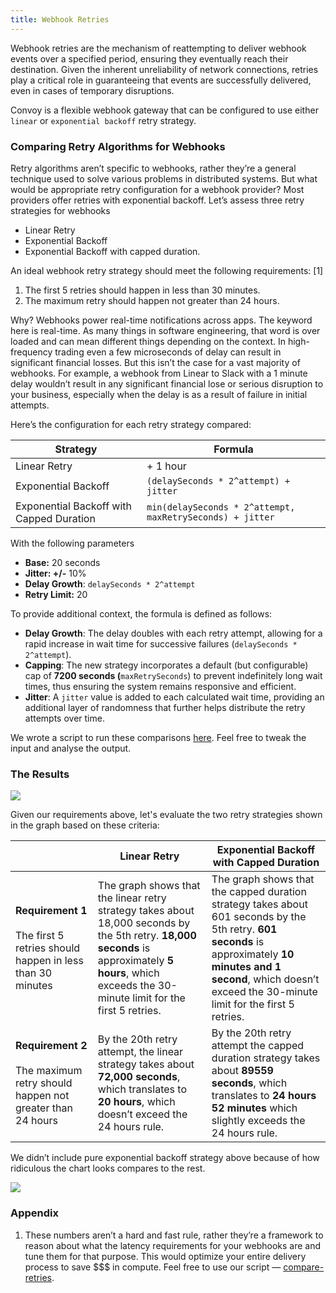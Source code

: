 ```yaml
--- 
title: Webhook Retries
---
```



Webhook retries are the mechanism of reattempting to deliver webhook events over a specified period, ensuring they eventually reach their destination. Given the inherent unreliability of network connections, retries play a critical role in guaranteeing that events are successfully delivered, even in cases of temporary disruptions.

Convoy is a flexible webhook gateway that can be configured to use either `linear` or `exponential backoff` retry strategy.

### Comparing Retry Algorithms for Webhooks
Retry algorithms aren’t specific to webhooks, rather they’re a general technique used to solve various problems in distributed systems. But what would be appropriate retry configuration for a webhook provider? Most providers offer retries with exponential backoff. Let’s assess three retry strategies for webhooks

- Linear Retry
- Exponential Backoff
- Exponential Backoff with capped duration.

An ideal webhook retry strategy should meet the following requirements: [1]

1. The first 5 retries should happen in less than 30 minutes.
2. The maximum retry should happen not greater than 24 hours.

Why? Webhooks power real-time notifications across apps. The keyword here is real-time. As many things in software engineering, that word is over loaded and can mean different things depending on the context. In high-frequency trading even a few microseconds of delay can result in significant financial losses. But this isn’t the case for a vast majority of webhooks. For example, a webhook from Linear to Slack with a 1 minute delay wouldn’t result in any significant financial lose or serious disruption to your business, especially when the delay is as a result of failure in initial attempts.

Here’s the configuration for each retry strategy compared:

| Strategy | Formula |
| --- | --- |
| Linear Retry | + 1 hour |
| Exponential Backoff | `(delaySeconds * 2^attempt) + jitter` |
| Exponential Backoff with Capped Duration | `min(delaySeconds * 2^attempt, maxRetrySeconds) + jitter` |

With the following parameters

- **Base:** 20 seconds
- **Jitter: +/-** 10%
- **Delay Growth**: `delaySeconds * 2^attempt`
- **Retry Limit:** 20

To provide additional context, the formula is defined as follows:

- **Delay Growth**: The delay doubles with each retry attempt, allowing for a rapid increase in wait time for successive failures (`delaySeconds * 2^attempt`).
- **Capping**: The new strategy incorporates a default (but configurable) cap of **7200 seconds (**`maxRetrySeconds`) to prevent indefinitely long wait times, thus ensuring the system remains responsive and efficient.
- **Jitter**: A `jitter` value is added to each calculated wait time, providing an additional layer of randomness that further helps distribute the retry attempts over time.

We wrote a script to run these comparisons [here](https://github.com/subomi/compare-retries). Feel free to tweak the input and analyse the output.

### The Results

<Frame caption="A graph comparing the cumulative retry duration for two retry strategies">
  <img src="/images/retries_plot.png" />
</Frame>

Given our requirements above, let's evaluate the two retry strategies shown in the graph based on these criteria:

|  | Linear Retry | Exponential Backoff with Capped Duration |
| --- | --- | --- |
| **Requirement 1** <br /> <br /> The first 5 retries should happen in less than 30 minutes | The graph shows that the linear retry strategy takes about 18,000 seconds by the 5th retry. **18,000 seconds** is approximately **5 hours**, which exceeds the 30-minute limit for the first 5 retries.  | The graph shows that the capped duration strategy takes about 601 seconds by the 5th retry. **601 seconds** is approximately **10 minutes and 1 second**, which doesn’t exceed the 30-minute limit for the first 5 retries.  |
| **Requirement 2** <br /> <br /> The maximum retry should happen not greater than 24 hours | By the 20th retry attempt, the linear strategy takes about **72,000 seconds**, which translates to **20 hours**, which doesn’t exceed the 24 hours rule. | By the 20th retry attempt the capped duration strategy takes about **89559 seconds**, which translates to **24 hours 52 minutes** which slightly exceeds the 24 hours rule. |

We didn’t include pure exponential backoff strategy above because of how ridiculous the chart looks compares to the rest.


<Frame caption="An additional graph include exponential backoff.">
  <img src="/images/exponent_plot.png" />
</Frame>

### Appendix

1. These numbers aren’t a hard and fast rule, rather they’re a framework to reason about what the latency requirements for your webhooks are and tune them for that purpose. This would optimize your entire delivery process to save $$$ in compute. Feel free to use our script — [compare-retries](https://github.com/subomi/compare-retries).

<GetStarted />
